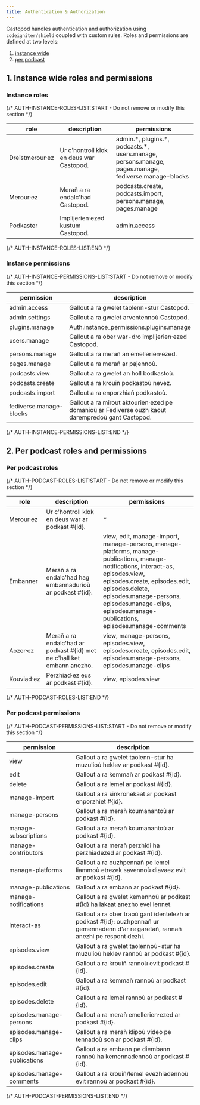 ```yaml
---
title: Authentication & Authorization
---
```


Castopod handles authentication and authorization using `codeigniter/shield`
coupled with custom rules. Roles and permissions are defined at two levels:

1. [instance wide](#1-instance-wide-roles-and-permissions)
2. [per podcast](#2-per-podcast-roles-and-permissions)

## 1. Instance wide roles and permissions

### Instance roles

{/* AUTH-INSTANCE-ROLES-LIST:START - Do not remove or modify this section */}

| role            | description                              | permissions                                                                                            |
| --------------- | ---------------------------------------- | ------------------------------------------------------------------------------------------------------ |
| Dreistmerour·ez | Ur c'hontroll klok en deus war Castopod. | admin.\*, plugins.\*, podcasts.\*, users.manage, persons.manage, pages.manage, fediverse.manage-blocks |
| Merour·ez       | Merañ a ra endalc'had Castopod.          | podcasts.create, podcasts.import, persons.manage, pages.manage                                         |
| Podkaster       | Implijerien·ezed kustum Castopod.        | admin.access                                                                                           |

{/* AUTH-INSTANCE-ROLES-LIST:END */}

### Instance permissions

{/* AUTH-INSTANCE-PERMISSIONS-LIST:START - Do not remove or modify this section */}

| permission              | description                                                                                       |
| ----------------------- | ------------------------------------------------------------------------------------------------- |
| admin.access            | Gallout a ra gwelet taolenn-stur Castopod.                                                        |
| admin.settings          | Gallout a ra gwelet arventennoù Castopod.                                                         |
| plugins.manage          | Auth.instance_permissions.plugins.manage                                                          |
| users.manage            | Gallout a ra ober war-dro implijerien·ezed Castopod.                                              |
| persons.manage          | Gallout a ra merañ an emellerien·ezed.                                                            |
| pages.manage            | Gallout a ra merañ ar pajennoù.                                                                   |
| podcasts.view           | Gallout a ra gwelet an holl bodkastoù.                                                            |
| podcasts.create         | Gallout a ra krouiñ podkastoù nevez.                                                              |
| podcasts.import         | Gallout a ra enporzhiañ podkastoù.                                                                |
| fediverse.manage-blocks | Gallout a ra mirout aktourien·ezed pe domanioù ar Fediverse ouzh kaout darempredoù gant Castopod. |

{/* AUTH-INSTANCE-PERMISSIONS-LIST:END */}

## 2. Per podcast roles and permissions

### Per podcast roles

{/* AUTH-PODCAST-ROLES-LIST:START - Do not remove or modify this section */}

| role       | description                                                               | permissions                                                                                                                                                                                                                                                                                 |
| ---------- | ------------------------------------------------------------------------- | ------------------------------------------------------------------------------------------------------------------------------------------------------------------------------------------------------------------------------------------------------------------------------------------- |
| Merour·ez  | Ur c'hontroll klok en deus war ar podkast #\{id\}.                        | \*                                                                                                                                                                                                                                                                                          |
| Embanner   | Merañ a ra endalc'had hag embannadurioù ar podkast #\{id\}.               | view, edit, manage-import, manage-persons, manage-platforms, manage-publications, manage-notifications, interact-as, episodes.view, episodes.create, episodes.edit, episodes.delete, episodes.manage-persons, episodes.manage-clips, episodes.manage-publications, episodes.manage-comments |
| Aozer·ez   | Merañ a ra endalc'had ar podkast #\{id\} met ne c'hall ket embann anezho. | view, manage-persons, episodes.view, episodes.create, episodes.edit, episodes.manage-persons, episodes.manage-clips                                                                                                                                                                         |
| Kouviad·ez | Perzhiad·ez eus ar podkast #\{id\}.                                       | view, episodes.view                                                                                                                                                                                                                                                                         |

{/* AUTH-PODCAST-ROLES-LIST:END */}

### Per podcast permissions

{/* AUTH-PODCAST-PERMISSIONS-LIST:START - Do not remove or modify this section */}

| permission                   | description                                                                                                                            |
| ---------------------------- | -------------------------------------------------------------------------------------------------------------------------------------- |
| view                         | Gallout a ra gwelet taolenn-stur ha muzulioù heklev ar podkast #\{id\}.                                                                |
| edit                         | Gallout a ra kemmañ ar podkast #\{id\}.                                                                                                |
| delete                       | Gallout a ra lemel ar podkast #\{id\}.                                                                                                 |
| manage-import                | Gallout a ra sinkronekaat ar podkast enporzhiet #\{id\}.                                                                               |
| manage-persons               | Gallout a ra merañ koumanantoù ar podkast #\{id\}.                                                                                     |
| manage-subscriptions         | Gallout a ra merañ koumanantoù ar podkast #\{id\}.                                                                                     |
| manage-contributors          | Gallout a ra merañ perzhidi ha perzhiadezed ar podkast #\{id\}.                                                                        |
| manage-platforms             | Gallout a ra ouzhpennañ pe lemel liammoù etrezek savennoù diavaez evit ar podkast #\{id\}.                                             |
| manage-publications          | Gallout a ra embann ar podkast #\{id\}.                                                                                                |
| manage-notifications         | Gallout a ra gwelet kemennoù ar podkast #\{id\} ha lakaat anezho evel lennet.                                                          |
| interact-as                  | Gallout a ra ober traoù gant identelezh ar podkast #\{id\}: ouzhpennañ ur gemennadenn d'ar re garetañ, rannañ anezhi pe respont dezhi. |
| episodes.view                | Gallout a ra gwelet taolennoù-stur ha muzulioù heklev rannoù ar podkast #\{id\}.                                                       |
| episodes.create              | Gallout a ra krouiñ rannoù evit podkast #\{id\}.                                                                                       |
| episodes.edit                | Gallout a ra kemmañ rannoù ar podkast #\{id\}.                                                                                         |
| episodes.delete              | Gallout a ra lemel rannoù ar podkast #\{id\}.                                                                                          |
| episodes.manage-persons      | Gallout a ra merañ emellerien·ezed ar podkast #\{id\}.                                                                                 |
| episodes.manage-clips        | Gallout a ra merañ klipoù video pe tennadoù son ar podkast #\{id\}.                                                                    |
| episodes.manage-publications | Gallout a ra embann pe diembann rannoù ha kemennadennoù ar podkast #\{id\}.                                                            |
| episodes.manage-comments     | Gallout a ra krouiñ/lemel evezhiadennoù evit rannoù ar podkast #\{id\}.                                                                |

{/* AUTH-PODCAST-PERMISSIONS-LIST:END */}
